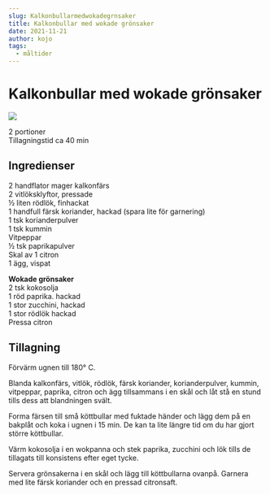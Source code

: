 ```yaml
---
slug: Kalkonbullarmedwokadegrnsaker
title: Kalkonbullar med wokade grönsaker
date: 2021-11-21
author: kojo
tags:
  - måltider
---
```


# Kalkonbullar med wokade grönsaker

![](../images/8e43b4d9-92a7-493f-9e07-e8bbed10e33a.jpeg)



2 portioner<br/>
Tillagningstid ca 40 min

 ## Ingredienser

2 handflator mager kalkonfärs<br/>
2 vitlöksklyftor, pressade<br/>
½ liten rödlök, finhackat<br/>
1 handfull färsk koriander, hackad (spara lite för garnering)<br/>
1 tsk korianderpulver<br/>
1 tsk kummin<br/>
Vitpeppar<br/>
½ tsk paprikapulver<br/>
Skal av 1 citron<br/>
1 ägg, vispat

<strong>Wokade grönsaker</strong><br/>
2 tsk kokosolja<br/>
1 röd paprika. hackad<br/>
1 stor zucchini, hackad<br/>
1 stor rödlök hackad<br/>
Pressa citron

 ## Tillagning

Förvärm ugnen till 180° C.

Blanda kalkonfärs, vitlök, rödlök, färsk koriander, korianderpulver, kummin, vitpeppar, paprika, citron och ägg tillsammans i en skål och låt stå en stund tills dess att blandningen svält.

Forma färsen till små köttbullar med fuktade händer och lägg dem på en bakplåt och koka i ugnen i 15 min. De kan ta lite längre tid om du har gjort större köttbullar.

Värm kokosolja i en wokpanna och stek paprika, zucchini och lök tills de tillagats till konsistens efter eget tycke.

Servera grönsakerna i en skål och lägg till köttbullarna ovanpå. Garnera med lite färsk koriander och en pressad citronsaft.
